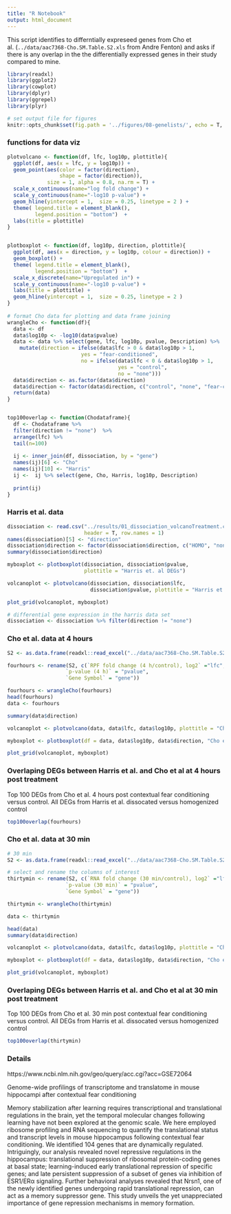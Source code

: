 ```yaml
---
title: "R Notebook"
output: html_document
---
```


This script identifies to  differntially expreseed genes from  Cho et al. (`../data/aac7368-Cho.SM.Table.S2.xls` from Andre Fenton) and asks if there is any overlap in the the differentially expressed genes in their study compared to mine.


```r
library(readxl)
library(ggplot2)
library(cowplot)
library(dplyr)
library(ggrepel)
library(plyr)

# set output file for figures 
knitr::opts_chunk$set(fig.path = '../figures/08-genelists/', echo = T, message = F, warning=F)

```

### functions for data viz

```r

plotvolcano <- function(df, lfc, log10p, plottitle){
  ggplot(df, aes(x = lfc, y = log10p)) + 
  geom_point(aes(color = factor(direction), 
                 shape = factor(direction)), 
             size = 1, alpha = 0.8, na.rm = T) + 
  scale_x_continuous(name="log fold change") +
  scale_y_continuous(name="-log10 p-value") +
  geom_hline(yintercept = 1,  size = 0.25, linetype = 2 ) +
  theme( legend.title = element_blank(),
         legend.position = "bottom")  +
  labs(title = plottitle)
}


plotboxplot <- function(df, log10p, direction, plottitle){
  ggplot(df, aes(x = direction, y = log10p, colour = direction)) + 
  geom_boxplot() +
  theme( legend.title = element_blank(),
         legend.position = "bottom")  +
  scale_x_discrete(name="Upregulated in") +
  scale_y_continuous(name="-log10 p-value") +
  labs(title = plottitle) +
  geom_hline(yintercept = 1,  size = 0.25, linetype = 2 )
} 
  
# format Cho data for plotting and data frame joining
wrangleCho <- function(df){
  data <- df  
  data$log10p <- -log10(data$pvalue) 
  data <- data %>% select(gene, lfc, log10p, pvalue, Description) %>%
    mutate(direction = ifelse(data$lfc > 0 & data$log10p > 1, 
                        yes = "fear-conditioned", 
                        no = ifelse(data$lfc < 0 & data$log10p > 1, 
                                    yes = "control", 
                                    no = "none")))
  data$direction <- as.factor(data$direction)
  data$direction <- factor(data$direction, c("control", "none", "fear-conditioned"))
  return(data)
}


top100overlap <- function(Chodataframe){
  df <- Chodataframe %>%
  filter(direction != "none")  %>%
  arrange(lfc) %>%
  tail(n=100)
  
  ij <- inner_join(df, dissociation, by = "gene")
  names(ij)[6] <- "Cho"
  names(ij)[10] <- "Harris"
  ij <-  ij %>% select(gene, Cho, Harris, log10p, Description) 
  
  print(ij)
}

```


### Harris et al. data

```r
dissociation <- read.csv("../results/01_dissociation_volcanoTreatment.csv", 
                         header = T, row.names = 1)
names(dissociation)[5] <- "direction"
dissociation$direction <- factor(dissociation$direction, c("HOMO", "none", "DISS"))
summary(dissociation$direction)

myboxplot <- plotboxplot(dissociation, dissociation$pvalue, 
                         plottitle = "Harris et. al DEGs")

volcanoplot <- plotvolcano(dissociation, dissociation$lfc, 
                           dissociation$pvalue, plottitle = "Harris et. al DEGs")

plot_grid(volcanoplot, myboxplot)

# differential gene expression in the harris data set
dissociation <- dissociation %>% filter(direction != "none") 
```

### Cho et al. data at 4 hours 

```r
S2 <- as.data.frame(readxl::read_excel("../data/aac7368-Cho.SM.Table.S2.xls", skip = 1 ))

fourhours <- rename(S2, c(`RPF fold change (4 h/control), log2` ="lfc", 
                   `p-value (4 h)` = "pvalue",
                   `Gene Symbol` = "gene"))

fourhours <- wrangleCho(fourhours)
head(fourhours)
data <- fourhours

summary(data$direction)

volcanoplot <- plotvolcano(data, data$lfc, data$log10p, plottitle = "Cho et. al DEGs at 4 hours")

myboxplot <- plotboxplot(df = data, data$log10p, data$direction, "Cho et. al DEGs at 4 hours")

plot_grid(volcanoplot, myboxplot)
```

### Overlaping DEGs between Harris et al. and Cho et al at 4 hours post treatment

Top 100 DEGs from Cho et al. 4 hours post contextual fear conditioning versus control.
All DEGs from Harris et al. dissocated versus homogenized control
```r
top100overlap(fourhours)
```

### Cho et al. data at 30 min 

```r
# 30 min 
S2 <- as.data.frame(readxl::read_excel("../data/aac7368-Cho.SM.Table.S2.xls", skip = 1 ))

# select and rename the columns of interest
thirtymin <- rename(S2, c(`RNA fold change (30 min/control), log2` ="lfc", 
                   `p-value (30 min)` = "pvalue",
                   `Gene Symbol` = "gene"))

thirtymin <- wrangleCho(thirtymin)

data <- thirtymin

head(data)
summary(data$direction)

volcanoplot <- plotvolcano(data, data$lfc, data$log10p, plottitle = "Cho et. al DEGs 30 min")

myboxplot <- plotboxplot(df = data, data$log10p, data$direction, "Cho et. al DEGs at 30 min")

plot_grid(volcanoplot, myboxplot)

```


### Overlaping DEGs between Harris et al. and Cho et al at 30 min post treatment

Top 100 DEGs from Cho et al. 30 min post contextual fear conditioning versus control.
All DEGs from Harris et al. dissocated versus homogenized control
```r
top100overlap(thirtymin)
```

### Details

https://www.ncbi.nlm.nih.gov/geo/query/acc.cgi?acc=GSE72064

Genome-wide profilings of transcriptome and translatome in mouse hippocampi after contextual fear conditioning

Memory stabilization after learning requires transcriptional and translational regulations in the brain, yet the temporal molecular changes following learning have not been explored at the genomic scale. We here employed ribosome profiling and RNA sequencing to quantify the translational status and transcript levels in mouse hippocampus following contextual fear conditioning. We identified 104 genes that are dynamically regulated. Intriguingly, our analysis revealed novel repressive regulations in the hippocampus: translational suppression of ribosomal protein-coding genes at basal state; learning-induced early translational repression of specific genes; and late persistent suppression of a subset of genes via inhibition of ESR1/ERα signaling. Further behavioral analyses revealed that Nrsn1, one of the newly identified genes undergoing rapid translational repression, can act as a memory suppressor gene. This study unveils the yet unappreciated importance of gene repression mechanisms in memory formation.
